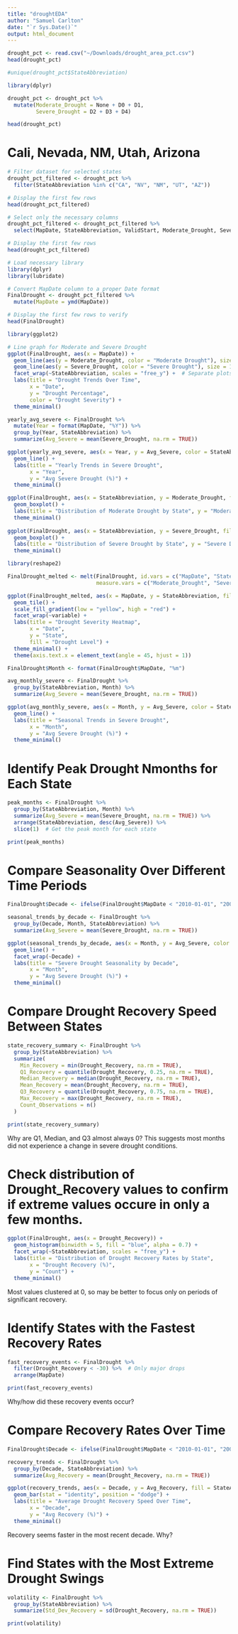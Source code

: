 ```yaml
---
title: "droughtEDA"
author: "Samuel Carlton"
date: "`r Sys.Date()`"
output: html_document
---
```


```r
drought_pct <- read.csv("~/Downloads/drought_area_pct.csv")
head(drought_pct)
```

```r
#unique(drought_pct$StateAbbreviation)
```


```r
library(dplyr)

drought_pct <- drought_pct %>%
  mutate(Moderate_Drought = None + D0 + D1,
         Severe_Drought = D2 + D3 + D4)

head(drought_pct)

```



# Cali, Nevada, NM, Utah, Arizona
```r
# Filter dataset for selected states
drought_pct_filtered <- drought_pct %>%
  filter(StateAbbreviation %in% c("CA", "NV", "NM", "UT", "AZ"))

# Display the first few rows
head(drought_pct_filtered)
```

```r
# Select only the necessary columns
drought_pct_filtered <- drought_pct_filtered %>%
  select(MapDate, StateAbbreviation, ValidStart, Moderate_Drought, Severe_Drought)

# Display the first few rows
head(drought_pct_filtered)
```

```r
# Load necessary library
library(dplyr)
library(lubridate)

# Convert MapDate column to a proper Date format
FinalDrought <- drought_pct_filtered %>%
  mutate(MapDate = ymd(MapDate))

# Display the first few rows to verify
head(FinalDrought)

```

```r
library(ggplot2)

# Line graph for Moderate and Severe Drought
ggplot(FinalDrought, aes(x = MapDate)) +
  geom_line(aes(y = Moderate_Drought, color = "Moderate Drought"), size = 1) +
  geom_line(aes(y = Severe_Drought, color = "Severe Drought"), size = 1) +
  facet_wrap(~StateAbbreviation, scales = "free_y") +  # Separate plots for each state
  labs(title = "Drought Trends Over Time",
       x = "Date",
       y = "Drought Percentage",
       color = "Drought Severity") +
  theme_minimal()
```
```r
yearly_avg_severe <- FinalDrought %>%
  mutate(Year = format(MapDate, "%Y")) %>%
  group_by(Year, StateAbbreviation) %>%
  summarize(Avg_Severe = mean(Severe_Drought, na.rm = TRUE))

ggplot(yearly_avg_severe, aes(x = Year, y = Avg_Severe, color = StateAbbreviation, group = StateAbbreviation)) +
  geom_line() +
  labs(title = "Yearly Trends in Severe Drought",
       x = "Year",
       y = "Avg Severe Drought (%)") +
  theme_minimal()

```

```r
ggplot(FinalDrought, aes(x = StateAbbreviation, y = Moderate_Drought, fill = StateAbbreviation)) +
  geom_boxplot() +
  labs(title = "Distribution of Moderate Drought by State", y = "Moderate Drought (%)") +
  theme_minimal()
  
ggplot(FinalDrought, aes(x = StateAbbreviation, y = Severe_Drought, fill = StateAbbreviation)) +
  geom_boxplot() +
  labs(title = "Distribution of Severe Drought by State", y = "Severe Drought (%)") +
  theme_minimal()

```


```r
library(reshape2)

FinalDrought_melted <- melt(FinalDrought, id.vars = c("MapDate", "StateAbbreviation"), 
                            measure.vars = c("Moderate_Drought", "Severe_Drought"))

ggplot(FinalDrought_melted, aes(x = MapDate, y = StateAbbreviation, fill = value)) +
  geom_tile() +
  scale_fill_gradient(low = "yellow", high = "red") +
  facet_wrap(~variable) +
  labs(title = "Drought Severity Heatmap",
       x = "Date",
       y = "State",
       fill = "Drought Level") +
  theme_minimal() +
  theme(axis.text.x = element_text(angle = 45, hjust = 1))

```


```r
FinalDrought$Month <- format(FinalDrought$MapDate, "%m")

avg_monthly_severe <- FinalDrought %>%
  group_by(StateAbbreviation, Month) %>%
  summarize(Avg_Severe = mean(Severe_Drought, na.rm = TRUE))

ggplot(avg_monthly_severe, aes(x = Month, y = Avg_Severe, color = StateAbbreviation, group = StateAbbreviation)) +
  geom_line() +
  labs(title = "Seasonal Trends in Severe Drought",
       x = "Month",
       y = "Avg Severe Drought (%)") +
  theme_minimal()

```
# Identify Peak Drought Nmonths for Each State
```r
peak_months <- FinalDrought %>%
  group_by(StateAbbreviation, Month) %>%
  summarize(Avg_Severe = mean(Severe_Drought, na.rm = TRUE)) %>%
  arrange(StateAbbreviation, desc(Avg_Severe)) %>%
  slice(1)  # Get the peak month for each state

print(peak_months)

```
# Compare Seasonality Over Different Time Periods
```r
FinalDrought$Decade <- ifelse(FinalDrought$MapDate < "2010-01-01", "2000-2010", "2011-2023")

seasonal_trends_by_decade <- FinalDrought %>%
  group_by(Decade, Month, StateAbbreviation) %>%
  summarize(Avg_Severe = mean(Severe_Drought, na.rm = TRUE))

ggplot(seasonal_trends_by_decade, aes(x = Month, y = Avg_Severe, color = StateAbbreviation, group = StateAbbreviation)) +
  geom_line() +
  facet_wrap(~Decade) +
  labs(title = "Severe Drought Seasonality by Decade",
       x = "Month",
       y = "Avg Severe Drought (%)") +
  theme_minimal()

```

# Compare Drought Recovery Speed Between States
```r
state_recovery_summary <- FinalDrought %>%
  group_by(StateAbbreviation) %>%
  summarize(
    Min_Recovery = min(Drought_Recovery, na.rm = TRUE),
    Q1_Recovery = quantile(Drought_Recovery, 0.25, na.rm = TRUE),
    Median_Recovery = median(Drought_Recovery, na.rm = TRUE),
    Mean_Recovery = mean(Drought_Recovery, na.rm = TRUE),
    Q3_Recovery = quantile(Drought_Recovery, 0.75, na.rm = TRUE),
    Max_Recovery = max(Drought_Recovery, na.rm = TRUE),
    Count_Observations = n()
  )

print(state_recovery_summary)
```
Why are Q1, Median, and Q3 almost always 0? This suggests most months did not experience a change in severe drought conditions. 

# Check distribution of Drought_Recovery values to confirm if extreme values occure in only a few months.
```r
ggplot(FinalDrought, aes(x = Drought_Recovery)) +
  geom_histogram(binwidth = 5, fill = "blue", alpha = 0.7) +
  facet_wrap(~StateAbbreviation, scales = "free_y") +
  labs(title = "Distribution of Drought Recovery Rates by State",
       x = "Drought Recovery (%)",
       y = "Count") +
  theme_minimal()

```
Most values clustered at 0, so may be better to focus only on periods of significant recovery.

# Identify States with the Fastest Recovery Rates
```r
fast_recovery_events <- FinalDrought %>%
  filter(Drought_Recovery < -30) %>%  # Only major drops
  arrange(MapDate)

print(fast_recovery_events)

```
Why/how did these recovery events occur?


# Compare Recovery Rates Over Time
```r
FinalDrought$Decade <- ifelse(FinalDrought$MapDate < "2010-01-01", "2000-2010", "2011-2023")

recovery_trends <- FinalDrought %>%
  group_by(Decade, StateAbbreviation) %>%
  summarize(Avg_Recovery = mean(Drought_Recovery, na.rm = TRUE))

ggplot(recovery_trends, aes(x = Decade, y = Avg_Recovery, fill = StateAbbreviation)) +
  geom_bar(stat = "identity", position = "dodge") +
  labs(title = "Average Drought Recovery Speed Over Time",
       x = "Decade",
       y = "Avg Recovery (%)") +
  theme_minimal()

```
Recovery seems faster in the most recent decade. Why?

# Find States with the Most Extreme Drought Swings
```r
volatility <- FinalDrought %>%
  group_by(StateAbbreviation) %>%
  summarize(Std_Dev_Recovery = sd(Drought_Recovery, na.rm = TRUE))

print(volatility)

```

